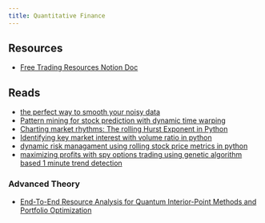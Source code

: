 ```yaml
---
title: Quantitative Finance
---
```


## Resources

- [Free Trading Resources Notion Doc](https://milksandmatcha.notion.site/Free-Trading-Resources-v2-4456ae906000487181f3486dbd0dd631)

## Reads

- [the perfect way to smooth your noisy data](https://towardsdatascience.com/the-perfect-way-to-smooth-your-noisy-data-4f3fe6b44440)
- [Pattern mining for stock prediction with dynamic time warping](https://medium.com/@crisvelasquez/pattern-mining-for-stock-prediction-with-dynamic-time-warping-3f8df5fb4c5b)
- [Charting market rhythms: The rolling Hurst Exponent in Python](https://medium.com/@crisvelasquez/quantifying-stock-trends-the-rolling-hurst-exponent-in-python-d7108fc0e837)
- [Identifying key market interest with volume ratio in python](https://medium.com/@crisvelasquez/identifying-key-market-interest-with-the-volume-ratio-in-python-1f9904705711)
- [dynamic risk managament using rolling stock price metrics in python](https://medium.com/@crisvelasquez/dynamic-risk-management-using-rolling-stock-price-metrics-in-python-5d6ffcbf5ba)
- [maximizing profits with spy options trading using genetic algorithm based 1 minute trend detection](https://wire.insiderfinance.io/maximizing-profits-with-spy-options-trading-using-genetic-algorithm-based-1-minute-trend-detection-f20b602e9b96)

### Advanced Theory

- [End-To-End Resource Analysis for Quantum Interior-Point Methods and Portfolio Optimization](https://journals.aps.org/prxquantum/abstract/10.1103/PRXQuantum.4.040325)